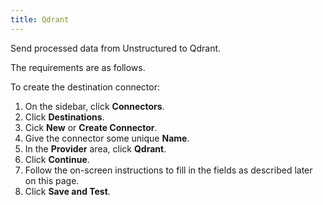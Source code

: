 ```yaml
---
title: Qdrant 
---
```



<FirstTimeUIDestinationConnector />

Send processed data from Unstructured to Qdrant.

The requirements are as follows.


<QdrantPrerequisites />

To create the destination connector:

1. On the sidebar, click **Connectors**.
2. Click **Destinations**.
3. Cick **New** or **Create Connector**.
4. Give the connector some unique **Name**.
5. In the **Provider** area, click **Qdrant**.
6. Click **Continue**. 
7. Follow the on-screen instructions to fill in the fields as described later on this page.
8. Click **Save and Test**.


<QdrantFields />
